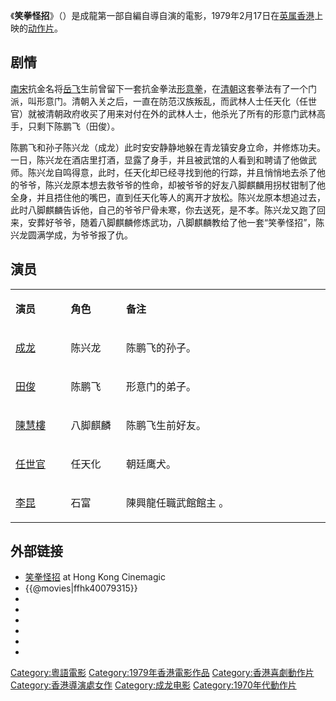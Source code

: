 {{电影信息框
| 片名 = 笑拳怪招
| 电影原名 = ''{{lang|en|The Fearless Hyena}}''
| 图像 = FearlessHyenaUltra DVDcover.jpg
| 图像说明 = 海报
| 导演 = [[成龙|成龙]]
| 监制 = 李先章
| 制片 = 許麗華
| 编剧 = [[羅維|羅維]]、成龙
| 原著 = 
| 主演 = 成龙<br>[[田俊|田俊]]<br>[[任世官|任世官]]
| 配乐 = [[陈勋奇|陈勋奇]]
| 摄影 = 陳榮樹
| 剪辑 = 梁永燦
| 制片商 = [[豐年影業公司|豐年影業公司]]
| 发行商 = 龍祥有限公司
| 上映日期 = {{Film date|1979|2|17|英属香港|1980|4|9|日本|1980|12|26|韩国}}
| 片长 = 97分钟
| 产地 = {{英屬香港電影}}
| 语言 = 粤语
| 预算 = 
| 票房 = HK $5,445,535
| 前集 = 
| 续集 = [[龙腾虎跃_(1983年电影)|龍騰虎躍]]
}}
《'''笑拳怪招'''》（{{lang-en|''The Fearless Hyena''}}）是成龍第一部自編自導自演的電影，1979年2月17日在[[英属香港|英属香港]]上映的[[动作片|动作片]]。

== 剧情 ==
[[南宋|南宋]]抗金名将[[岳飞|岳飞]]生前曾留下一套抗金拳法[[形意拳|形意拳]]，在[[清朝|清朝]]这套拳法有了一个门派，叫形意门。清朝入关之后，一直在防范汉族叛乱，而武林人士任天化（任世官）就被清朝政府收买了用来对付在外的武林人士，他杀光了所有的形意门武林高手，只剩下陈鹏飞（田俊）。

陈鹏飞和孙子陈兴龙（成龙）此时安安静静地躲在青龙镇安身立命，并修炼功夫。一日，陈兴龙在酒店里打酒，显露了身手，并且被武馆的人看到和聘请了他做武师。陈兴龙自鸣得意，此时，任天化却已经寻找到他的行踪，并且悄悄地去杀了他的爷爷，陈兴龙原本想去救爷爷的性命，却被爷爷的好友八脚麒麟用拐杖钳制了他全身，并且捂住他的嘴巴，直到任天化等人的离开才放松。陈兴龙原本想追过去，此时八脚麒麟告诉他，自己的爷爷尸骨未寒，你去送死，是不孝。陈兴龙又跑了回来，安葬好爷爷，随着八脚麒麟修炼武功，八脚麒麟教给了他一套“笑拳怪招”，陈兴龙圆满学成，为爷爷报了仇。

== 演员 ==
{|class="wikitable" width="30%"
|- style="background:cornflowerblue; color:white" align=center
|style="width:5%"|'''演员'''||style="width:5%"|'''角色'''||style="width:20%"|'''备注'''
|-
| [[成龙|成龙]] || 陈兴龙 || 陈鹏飞的孙子。
|-
| [[田俊|田俊]] || 陈鹏飞 || 形意门的弟子。
|-
| [[陳慧樓|陳慧樓]] || 八脚麒麟 || 陈鹏飞生前好友。
|- 
| [[任世官|任世官]] || 任天化 || 朝廷鹰犬。
|-
| [[李昆_(藝人)|李昆]]|| 石富 || 陳興龍任職武館館主 。
|}

== 外部链接 ==
* [http://www.hkcinemagic.com/en/movie.asp?id=656 笑拳怪招] at Hong Kong Cinemagic
*{{@movies|ffhk40079315}}
*{{hkmdb title|5962}}
*{{Mtime|21365}}
*{{douban}}
*{{rotten-tomatoes|fearless_hyena}}
*{{Amg movie|16977}}
*{{imdb title|0079315}}

{{成龙}}

{{DEFAULTSORT:Xiao笑拳怪招}}
[[Category:粵語電影|Category:粵語電影]]
[[Category:1979年香港電影作品|Category:1979年香港電影作品]]
[[Category:香港喜劇動作片|Category:香港喜劇動作片]]
[[Category:香港導演處女作|Category:香港導演處女作]]
[[Category:成龙电影|Category:成龙电影]]
[[Category:1970年代動作片|Category:1970年代動作片]]